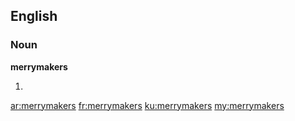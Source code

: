 ==English==

===Noun===
'''merrymakers'''

# {{plural of|merrymaker}}

[[ar:merrymakers]]
[[fr:merrymakers]]
[[ku:merrymakers]]
[[my:merrymakers]]